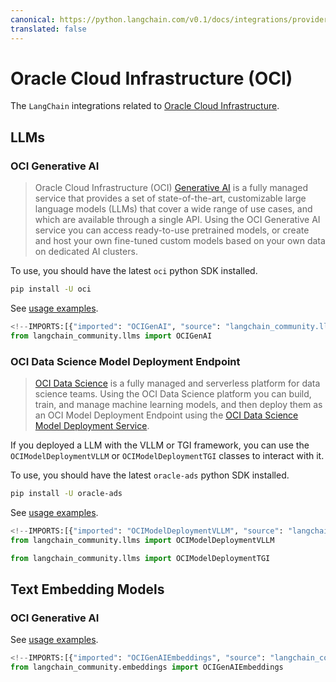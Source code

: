 ```yaml
---
canonical: https://python.langchain.com/v0.1/docs/integrations/providers/oci
translated: false
---
```


# Oracle Cloud Infrastructure (OCI)

The `LangChain` integrations related to [Oracle Cloud Infrastructure](https://www.oracle.com/artificial-intelligence/).

## LLMs

### OCI Generative AI

> Oracle Cloud Infrastructure (OCI) [Generative AI](https://docs.oracle.com/en-us/iaas/Content/generative-ai/home.htm) is a fully managed service that provides a set of state-of-the-art,
> customizable large language models (LLMs) that cover a wide range of use cases, and which are available through a single API.
> Using the OCI Generative AI service you can access ready-to-use pretrained models, or create and host your own fine-tuned
> custom models based on your own data on dedicated AI clusters.

To use, you should have the latest `oci` python SDK installed.

```bash
pip install -U oci
```

See [usage examples](/docs/integrations/llms/oci_generative_ai).

```python
<!--IMPORTS:[{"imported": "OCIGenAI", "source": "langchain_community.llms", "docs": "https://api.python.langchain.com/en/latest/llms/langchain_community.llms.oci_generative_ai.OCIGenAI.html", "title": "Oracle Cloud Infrastructure (OCI)"}]-->
from langchain_community.llms import OCIGenAI
```

### OCI Data Science Model Deployment Endpoint

> [OCI Data Science](https://docs.oracle.com/en-us/iaas/data-science/using/home.htm) is a
> fully managed and serverless platform for data science teams. Using the OCI Data Science
> platform you can build, train, and manage machine learning models, and then deploy them
> as an OCI Model Deployment Endpoint using the
> [OCI Data Science Model Deployment Service](https://docs.oracle.com/en-us/iaas/data-science/using/model-dep-about.htm).

If you deployed a LLM with the VLLM or TGI framework, you can use the
`OCIModelDeploymentVLLM` or `OCIModelDeploymentTGI` classes to interact with it.

To use, you should have the latest `oracle-ads` python SDK installed.

```bash
pip install -U oracle-ads
```

See [usage examples](/docs/integrations/llms/oci_model_deployment_endpoint).

```python
<!--IMPORTS:[{"imported": "OCIModelDeploymentVLLM", "source": "langchain_community.llms", "docs": "https://api.python.langchain.com/en/latest/llms/langchain_community.llms.oci_data_science_model_deployment_endpoint.OCIModelDeploymentVLLM.html", "title": "Oracle Cloud Infrastructure (OCI)"}, {"imported": "OCIModelDeploymentTGI", "source": "langchain_community.llms", "docs": "https://api.python.langchain.com/en/latest/llms/langchain_community.llms.oci_data_science_model_deployment_endpoint.OCIModelDeploymentTGI.html", "title": "Oracle Cloud Infrastructure (OCI)"}]-->
from langchain_community.llms import OCIModelDeploymentVLLM

from langchain_community.llms import OCIModelDeploymentTGI
```

## Text Embedding Models

### OCI Generative AI

See [usage examples](/docs/integrations/text_embedding/oci_generative_ai).

```python
<!--IMPORTS:[{"imported": "OCIGenAIEmbeddings", "source": "langchain_community.embeddings", "docs": "https://api.python.langchain.com/en/latest/embeddings/langchain_community.embeddings.oci_generative_ai.OCIGenAIEmbeddings.html", "title": "Oracle Cloud Infrastructure (OCI)"}]-->
from langchain_community.embeddings import OCIGenAIEmbeddings
```